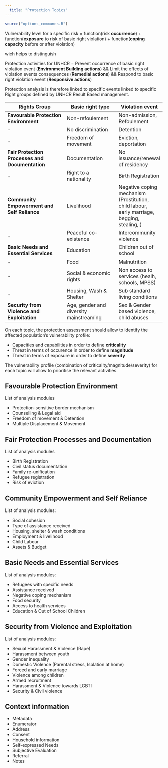 ```yaml
---
  title: "Protection Topics"
---
```

  
  ```r
source("options_communes.R")
```

<div class="important">

Vulnerability level for a specific risk =
function(risk **occurrence**) +
function(**exposure** to risk of basic right violation) +
function(**coping capacity** before or after violation)

wich helps to distinguish 

Protection activities for UNHCR = 
Prevent occurrence of basic right violation event (**Environment Building actions**) && 
Limit the effects of violation events consequences (**Remedial actions**) &&
Respond to basic right violation event  (**Responsive actions**)
</div>

Protection analysis is therefore linked to specific events linked to specific Right groups defined by UNHCR Result Based management.

Rights Group                                    | Basic right type                       | Violation event
----------------------------------------------- |--------------------------------------- | ------------- 
__Favourable Protection Environment__           | Non-refoulement                        | Non-admission, Refoulement
-                                               | No discrimination                      | Detention
-                                               | Freedom of movement                    | Eviction, deportation
__Fair Protection Processes and Documentation__ | Documentation                          | No issuance/renewal of residency
-                                               | Right to a nationality                 | Birth Registration
__Community Empowerment and Self Reliance__     | Livelihood                             | Negative coping mechanism (Prostitution, child labour, early marriage, begging, stealing,.)
-                                               | Peaceful co-existence                  | Intercommunity violence
__Basic Needs and Essential Services__          | Education                              | Children out of school
-                                               | Food                                   | Malnutrition
-                                               | Social & economic rights               | Non access to services (healh, schools, MPSS)
-                                               | Housing, Wash & Shelter                | Sub standard living conditions
__Security from Violence and Exploitation__     | Age, gender and diversity mainstreaming| Sex & Gender based violence, child abuses


<div class="note">
On each topic, the protection assessment should allow to identify the affected population’s vulnerability profile:

* Capacities and capabilities in order to define __criticality__ 
* Threat  in terms of occurence in order to define __magnitude__ 
* Threat  in terms of exposure in order to define __severity__


The vulnerability profile (combination of criticality/magnitude/severity) for each topic will allow to prioritise the relevant activities. 
</div>

## Favourable Protection Environment    

List of analysis modules

* Protection-sensitive border mechanism
* Counselling & Legal aid
* Freedom of movement & Detention
* Multiple Displacement & Movement

## Fair Protection Processes and Documentation 

List of analysis modules

* Birth Registration
* Civil status documentation
* Family re-unification
* Refugee registration
* Risk of eviction

## Community Empowerment and Self Reliance 

List of analysis modules:

* Social cohesion
* Type of assistance received
* Housing, shelter & wash conditions
* Employment & livelihood
* Child Labour
* Assets & Budget

## Basic Needs and Essential Services 

List of analysis modules:

* Refugees with specific needs 
* Assistance received
* Negative coping mechanism
* Food security
* Access to health services
* Education & Out of School Children

## Security from Violence and Exploitation

List of analysis modules:

* Sexual Harassment & Violence (Rape) 
* Harassment between youth
* Gender inequality
* Domestic Violence (Parental stress, Isolation at home)
* Forced and early marriage
* Violence among children
* Armed recruitment
* Harassment & Violence towards LGBTI
* Security & Civil violence


## Context information


* Metadata
* Enumerator
* Address
* Consent
* Household information
* Self-expressed Needs
* Subjective Evaluation
* Referral
* Notes



